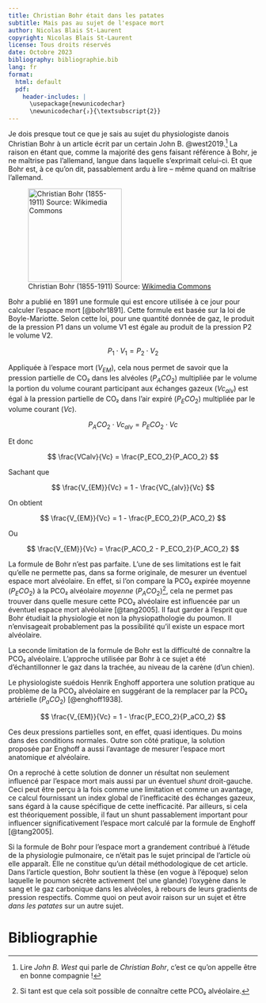 ```yaml
---
title: Christian Bohr était dans les patates
subtitle: Mais pas au sujet de l'espace mort
author: Nicolas Blais St-Laurent
copyright: Nicolas Blais St-Laurent
license: Tous droits réservés
date: Octobre 2023
bibliography: bibliographie.bib
lang: fr
format:
  html: default
  pdf:
    header-includes: |
      \usepackage{newunicodechar}
      \newunicodechar{₂}{\textsubscript{2}}
---
```


Je dois presque tout ce que je sais au sujet du physiologiste danois
Christian Bohr à un article écrit par un certain John B.
@west2019.[^n_compagnie] La raison en étant que, comme la majorité
des gens faisant référence à Bohr, je ne maîtrise pas l'allemand,
langue dans laquelle s'exprimait celui-ci. Et que Bohr est, à ce qu'on
dit, passablement ardu à lire -- même quand on maîtrise l'allemand.

::: {.content-visible when-format="html"}
::: {when-format="html" .column-margin}
![Christian Bohr (1855-1911) Source: [Wikimedia Commons](https://commons.wikimedia.org/wiki/File:Christian_Bohr_u016a.jpg)](Christian_Bohr_u016.jpg){width="5cm"}
:::
:::

[^n_compagnie]: Lire *John B. West* qui parle de *Christian Bohr*, c'est ce qu'on
    appelle être en bonne compagnie !

Bohr a publié en 1891 une formule qui est encore utilisée à ce jour
pour calculer l'espace mort [@bohr1891]. Cette formule est basée sur
la loi de Boyle-Mariotte. Selon cette loi, pour une quantité donnée de
gaz, le produit de la pression P1  dans un volume V1 est égale au
produit de la pression P2 le volume V2.

$$P_1 \cdot V_1 = P_2 \cdot V_2$$

Appliquée à l'espace mort ($V_{EM}$), cela nous permet de savoir que la pression
partielle de CO₂ dans les alvéoles ($P_ACO_2$) multipliée par le
volume la portion du volume courant participant aux échanges gazeux
($Vc_{alv}$) est égal à la pression partielle de CO₂ dans l'air
expiré ($P_ECO_2$) multipliée par le volume courant ($Vc$).

$$P_ACO_2 \cdot Vc_{alv} = P_ECO_2 \cdot Vc$$

Et donc

$$
\frac{VCalv}{Vc} = \frac{P_ECO_2}{P_ACO_2}
$$

Sachant que

$$
\frac{V_{EM}}{Vc} = 1 - \frac{VC_{alv}}{Vc}
$$

On obtient

$$
\frac{V_{EM}}{Vc} = 1 - \frac{P_ECO_2}{P_ACO_2}
$$

Ou

$$
\frac{V_{EM}}{Vc} = \frac{P_ACO_2 - P_ECO_2}{P_ACO_2}
$$

La formule de Bohr n'est pas parfaite. L'une de ses limitations est le
fait qu'elle ne permette pas, dans sa forme originale, de mesurer un
éventuel espace mort alvéolaire. En effet, si l'on compare la PCO₂
expirée moyenne ($P_ECO_2$) à la PCO₂ alvéolaire *moyenne* ($P_ACO_2$)[^n_alv],
cela ne permet pas trouver dans quelle mesure cette PCO₂
alvéolaire est influencée par un éventuel espace mort alvéolaire
[@tang2005]. Il
faut garder à l'esprit que Bohr étudiait la physiologie et non la
physiopathologie du poumon. Il n'envisageait probablement pas la
possibilité qu'il existe un espace mort alvéolaire. 

La seconde limitation de la formule de Bohr est la difficulté de
connaître la PCO₂ alvéolaire.  L'approche utilisée par Bohr à ce sujet
a été d'échantillonner le gaz dans la trachée, au niveau de la carène
(d'un chien).

[^n_alv]: Si tant est que cela soit possible de connaître cette PCO₂
    alvéolaire.

Le physiologiste suédois Henrik Enghoff apportera une solution pratique au
problème de la PCO₂ alvéolaire en suggérant de la remplacer par la
PCO₂ artérielle ($P_aCO_2$) [@enghoff1938]. 

$$
\frac{V_{EM}}{Vc} = 1 - \frac{P_ECO_2}{P_aCO_2}
$$

Ces deux pressions partielles sont, en effet, quasi identiques. Du
moins dans des conditions normales. Outre son côté pratique, la
solution proposée par Enghoff a aussi l'avantage de mesurer l'espace
mort anatomique *et* alvéolaire.

On a reproché à cette solution de donner un résultat non seulement
influencé par l'espace mort mais aussi par un éventuel *shunt*
droit-gauche. Ceci peut être perçu à la fois comme une limitation et
comme un avantage, ce calcul fournissant un index global de
l'inefficacité des échanges gazeux, sans égard à la cause spécifique
de cette inefficacité. Par ailleurs, si cela est théoriquement
possible, il faut un shunt passablement important pour influencer
significativement l'espace mort calculé par la formule de Enghoff
[@tang2005].

Si la formule de Bohr pour l'espace mort a grandement contribué à
l'étude de la physiologie pulmonaire, ce n'était pas le sujet
principal de l'article où elle apparaît. Elle ne constitue qu'un
détail  méthodologique de cet article. Dans l'article question, Bohr
soutient la thèse (en vogue à l'époque) selon laquelle le poumon
sécrète activement (tel une glande) l'oxygène dans le sang et le gaz
carbonique dans les alvéoles, à rebours de leurs gradients de pression
respectifs.  Comme quoi on peut avoir raison sur un sujet et être
*dans les patates* sur un autre sujet.

# Bibliographie
